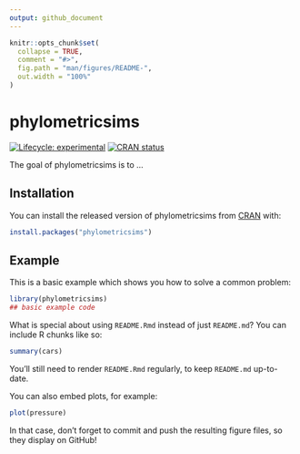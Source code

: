 ```yaml
---
output: github_document
---
```


<!-- README.md is generated from README.Rmd. Please edit that file -->

```r
knitr::opts_chunk$set(
  collapse = TRUE,
  comment = "#>",
  fig.path = "man/figures/README-",
  out.width = "100%"
)
```

# phylometricsims

<!-- badges: start -->
[![Lifecycle: experimental](https://img.shields.io/badge/lifecycle-experimental-orange.svg)](https://www.tidyverse.org/lifecycle/#experimental)
[![CRAN status](https://www.r-pkg.org/badges/version/phylometricsims)](https://CRAN.R-project.org/package=phylometricsims)
<!-- badges: end -->

The goal of phylometricsims is to ...

## Installation

You can install the released version of phylometricsims from [CRAN](https://CRAN.R-project.org) with:

``` r
install.packages("phylometricsims")
```

## Example

This is a basic example which shows you how to solve a common problem:

```r
library(phylometricsims)
## basic example code
```

What is special about using `README.Rmd` instead of just `README.md`? You can include R chunks like so:

```r
summary(cars)
```

You'll still need to render `README.Rmd` regularly, to keep `README.md` up-to-date.

You can also embed plots, for example:

```r
plot(pressure)
```

In that case, don't forget to commit and push the resulting figure files, so they display on GitHub!
